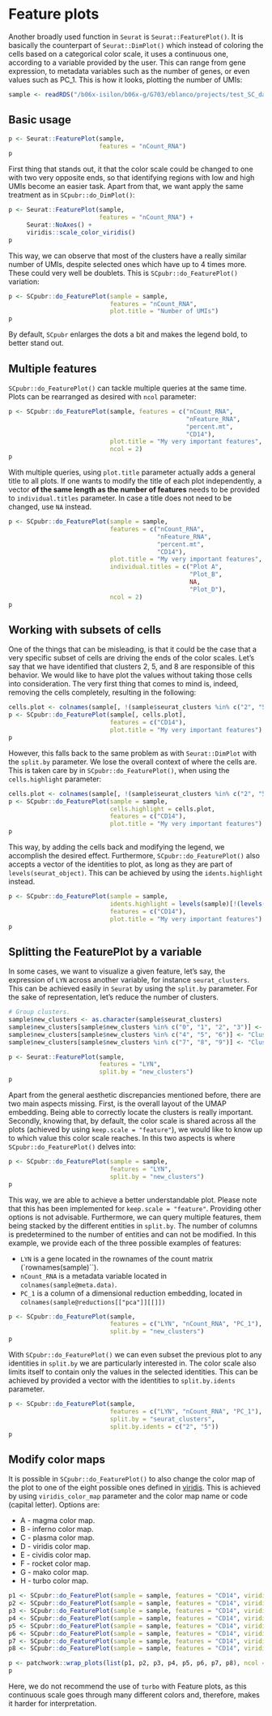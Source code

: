 # Feature plots 
Another broadly used function in `Seurat` is `Seurat::FeaturePlot()`. It is basically the counterpart of `Seurat::DimPlot()` which instead of coloring the cells based on a categorical color scale, it uses a continuous one, according to a variable provided by the user. This can range from gene expression, to metadata variables such as the number of genes, or even values such as PC_1. This is how it looks, plotting the number of UMIs:



```r
sample <- readRDS("/b06x-isilon/b06x-g/G703/eblanco/projects/test_SC_datasets/sc_dataset.rds")
```

## Basic usage
```r
p <- Seurat::FeaturePlot(sample, 
                         features = "nCount_RNA")
p
```
First thing that stands out, it that the color scale could be changed to one with two very opposite ends, so that identifying regions with low and high UMIs become an easier task. Apart from that, we want apply the same treatment as in `SCpubr::do_DimPlot()`: 

```r
p <- Seurat::FeaturePlot(sample, 
                         features = "nCount_RNA") + 
     Seurat::NoAxes() + 
     viridis::scale_color_viridis()
p
```

This way, we can observe that most of the clusters have a really similar number of UMIs, despite selected ones which have up to 4 times more. These could very well be doublets. This is `SCpubr::do_FeaturePlot()` variation:

```r
p <- SCpubr::do_FeaturePlot(sample = sample, 
                            features = "nCount_RNA", 
                            plot.title = "Number of UMIs")
p
```

By default, `SCpubr` enlarges the dots a bit and makes the legend bold, to better stand out. 

## Multiple features

`SCpubr::do_FeaturePlot()` can tackle multiple queries at the same time. Plots can be rearranged as desired with `ncol` parameter:

```r
p <- SCpubr::do_FeaturePlot(sample, features = c("nCount_RNA", 
                                                 "nFeature_RNA", 
                                                 "percent.mt", 
                                                 "CD14"), 
                            plot.title = "My very important features", 
                            ncol = 2)
p
```

With multiple queries, using `plot.title` parameter actually adds a general title to all plots. If one wants to modify the title of each plot independently, a vector **of the same length as the number of features** needs to be provided to `individual.titles` parameter. In case a title does not need to be changed, use `NA` instead.

```r
p <- SCpubr::do_FeaturePlot(sample = sample,
                            features = c("nCount_RNA",
                                         "nFeature_RNA",
                                         "percent.mt",
                                         "CD14"),
                            plot.title = "My very important features",
                            individual.titles = c("Plot A",
                                                  "Plot_B",
                                                  NA,
                                                  "Plot_D"),
                            ncol = 2)
p
```

## Working with subsets of cells

One of the things that can be misleading, is that it could be the case that a very specific subset of cells are driving the ends of the color scales. Let's say that we have identified that clusters 2, 5, and 8 are responsible of this behavior. We would like to have plot the values without taking those cells into consideration. The very first thing that comes to mind is, indeed, removing the cells completely, resulting in the following:

```r
cells.plot <- colnames(sample[, !(sample$seurat_clusters %in% c("2", "5", "8"))])
p <- SCpubr::do_FeaturePlot(sample[, cells.plot], 
                            features = c("CD14"), 
                            plot.title = "My very important features")
p
```

However, this falls back to the same problem as with `Seurat::DimPlot` with the `split.by` parameter. We lose the overall context of where the cells are. This is taken care by in `SCpubr::do_FeaturePlot()`, when using the `cells.highlight` parameter:

```r
cells.plot <- colnames(sample[, !(sample$seurat_clusters %in% c("2", "5", "8"))])
p <- SCpubr::do_FeaturePlot(sample = sample, 
                            cells.highlight = cells.plot, 
                            features = c("CD14"), 
                            plot.title = "My very important features")
p
```
This way, by adding the cells back and modifying the legend, we accomplish the desired effect. Furthermore, `SCpubr::do_FeaturePlot()` also accepts a vector of the identities to plot, as long as they are part of `levels(seurat_object)`. This can be achieved by using the `idents.highlight` instead.

```r

p <- SCpubr::do_FeaturePlot(sample = sample, 
                            idents.highlight = levels(sample)[!(levels(sample) %in% c("2", "5", "8"))], 
                            features = c("CD14"), 
                            plot.title = "My very important features")
p
```
## Splitting the FeaturePlot by a variable
In some cases, we want to visualize a given feature, let's say, the expression of `LYN` across another variable, for instance `seurat_clusters`. This can be achieved easily in `Seurat` by using the `split.by` parameter. For the sake of representation, let's reduce the number of clusters.

```r
# Group clusters.
sample$new_clusters <- as.character(sample$seurat_clusters)
sample$new_clusters[sample$new_clusters %in% c("0", "1", "2", "3")] <- "Cluster 1"
sample$new_clusters[sample$new_clusters %in% c("4", "5", "6")] <- "Cluster 2"
sample$new_clusters[sample$new_clusters %in% c("7", "8", "9")] <- "Cluster 3"

p <- Seurat::FeaturePlot(sample, 
                         features = "LYN", 
                         split.by = "new_clusters")
p
```
Apart from the general aesthetic discrepancies mentioned before, there are two main aspects missing. First, is the overall layout of the UMAP embedding. Being able to correctly locate the clusters is really important. Secondly, knowing that, by default, the color scale is shared across all the plots (achieved by using `keep.scale = "feature"`), we would like to know up to which value this color scale reaches. In this two aspects is where `SCpubr::do_FeaturePlot()` delves into: 

```r
p <- SCpubr::do_FeaturePlot(sample = sample, 
                            features = "LYN", 
                            split.by = "new_clusters")
p
```

This way, we are able to achieve a better understandable plot. Please note that this has been implemented for `keep.scale = "feature"`. Providing other options is not advisable. Furthermore, we can query multiple features, them being stacked by the different entities in `split.by`. The number of columns is predetermined to the number of entities and can not be modified. In this example, we provide each of the three possible examples of features:

- `LYN` is a gene located in the rownames of the count matrix (`rownames(sample)``).
- `nCount_RNA` is a metadata variable located in `colnames(sample@meta.data)`.
- `PC_1` is a column of a dimensional reduction embedding, located in `colnames(sample@reductions[["pca"]][[]])`

```r
p <- SCpubr::do_FeaturePlot(sample, 
                            features = c("LYN", "nCount_RNA", "PC_1"), 
                            split.by = "new_clusters")
p
```

With `SCpubr::do_FeaturePlot()` we can even subset the previous plot to any identities in `split.by` we are particularly interested in. The color scale also limits itself to contain only the values in the selected identities. This can be achieved by provided a vector with the identities to `split.by.idents` parameter.

```r
p <- SCpubr::do_FeaturePlot(sample, 
                            features = c("LYN", "nCount_RNA", "PC_1"), 
                            split.by = "seurat_clusters", 
                            split.by.idents = c("2", "5"))
p
```

## Modify color maps
It is possible in `SCpubr::do_FeaturePlot()` to also change the color map of the plot to one of the eight possible ones defined in [viridis](https://cran.r-project.org/web/packages/viridis/vignettes/intro-to-viridis.html). This is achieved by using `viridis_color_map` parameter and the color map name or code (capital letter). Options are:

- A - magma color map.
- B - inferno color map.
- C - plasma color map.
- D - viridis color map.
- E - cividis color map.
- F - rocket color map.
- G - mako color map.
- H - turbo  color map.

```r
p1 <- SCpubr::do_FeaturePlot(sample = sample, features = "CD14", viridis_color_map = "A", plot.title = "Magma")
p2 <- SCpubr::do_FeaturePlot(sample = sample, features = "CD14", viridis_color_map = "B", plot.title = "Inferno")
p3 <- SCpubr::do_FeaturePlot(sample = sample, features = "CD14", viridis_color_map = "C", plot.title = "Plasma")
p4 <- SCpubr::do_FeaturePlot(sample = sample, features = "CD14", viridis_color_map = "D", plot.title = "Viridis")
p5 <- SCpubr::do_FeaturePlot(sample = sample, features = "CD14", viridis_color_map = "E", plot.title = "Cividis")
p6 <- SCpubr::do_FeaturePlot(sample = sample, features = "CD14", viridis_color_map = "F", plot.title = "Rocket")
p7 <- SCpubr::do_FeaturePlot(sample = sample, features = "CD14", viridis_color_map = "G", plot.title = "Mako")
p8 <- SCpubr::do_FeaturePlot(sample = sample, features = "CD14", viridis_color_map = "H", plot.title = "Turbo")

p <- patchwork::wrap_plots(list(p1, p2, p3, p4, p5, p6, p7, p8), ncol = 2, byrow = TRUE)
p
```
Here, we do not recommend the use of `turbo` with Feature plots, as this continuous scale goes through many different colors and, therefore, makes it harder for interpretation. 
